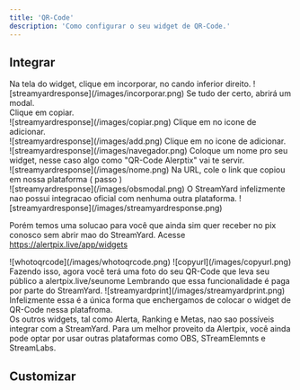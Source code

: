 ```yaml
---
title: 'QR-Code'
description: 'Como configurar o seu widget de QR-Code.'
---
```


## Integrar

<AccordionGroup>
  <Accordion title="OBS">
   <Steps>
  <Step title="Clique em Incorporar">
    Na tela do widget, clique em incorporar, no cando inferior direito.
    ![streamyardresponse](/images/incorporar.png)
  </Step>
  <Step title="Copie a URL">
    Se tudo der certo, abrirá um modal. <br/>
    Clique em copiar. <br/>
    ![streamyardresponse](/images/copiar.png)
  </Step>
  <Step title="Agora no OBS">
    Clique em no icone de adicionar. <br/>
    ![streamyardresponse](/images/add.png)
  </Step>
  <Step title="Clique em Navegador">
    Clique em no icone de adicionar. <br/>
    ![streamyardresponse](/images/navegador.png)
  </Step>
  <Step title="Clique em Navegador">
    Coloque um nome pro seu widget, nesse caso algo como "QR-Code Alerptix" vai te servir. <br/>
    ![streamyardresponse](/images/nome.png)
  </Step>
  <Step title="Clique em Navegador">
    Na URL, cole o link que copiou em nossa plataforma ( passo ) <br/>
    ![streamyardresponse](/images/obsmodal.png)
  </Step>
</Steps>


  </Accordion>

  <Accordion title="StreamElements">
   

  </Accordion>

 <Accordion title="StreamLabs">
   

  </Accordion>
  <Accordion title="StreamYard">
   O StreamYard infelizmente nao possui integracao oficial com nenhuma outra plataforma. 
   ![streamyardresponse](/images/streamyardresponse.png)

   Porém temos uma solucao para você que ainda sim quer receber no pix conosco sem abrir mao do StreamYard.
 <Steps>
  <Step title="Abra seu painel">
    Acesse https://alertpix.live/app/widgets <br/>

  </Step>
  <Step title="Clique em Incorporar widget">
       ![whotoqrcode](/images/whotoqrcode.png)
  </Step>
  <Step title="Copie o link">
     ![copyurl](/images/copyurl.png)
  </Step>
  <Step title="Cole o link em seu navegador e tire print do QR-Code">
  Fazendo isso, agora você terá uma foto do seu QR-Code que leva seu público a alertpix.live/seunome
     
  </Step>
  <Step title="Adicione uma sobreposicao no StreamYard.">
   Lembrando que essa funcionalidade é paga por parte do StreamYard.
     ![streamyardprint](/images/streamyardprint.png)
     Infelizmente essa é a única forma que enchergamos de colocar o widget de QR-Code nessa platafroma. <br/>
Os outros widgets, tal como Alerta, Ranking e Metas, nao sao possíveis integrar com a StreamYard.
     Para um melhor proveito da Alertpix, você ainda pode optar por usar outras plataformas como OBS, STreamElemnts e StreamLabs.
  </Step>
</Steps>


  </Accordion>
  <Accordion title="Outros">
   

  </Accordion>
</AccordionGroup>

## Customizar
